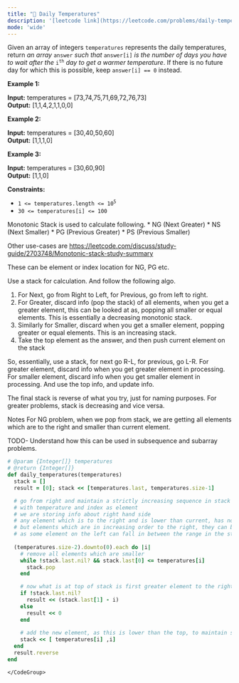 ```yaml
---
title: "🧀 Daily Temperatures"
description: '[leetcode link](https://leetcode.com/problems/daily-temperatures/description/)'
mode: 'wide'
---
```

<Tabs>
  <Tab title="Question" icon="circle-question" iconType="regular">
    <Card>
      <p>Given an array of integers <code>temperatures</code> represents the daily temperatures, return <em>an array</em> <code>answer</code> <em>such that</em> <code>answer[i]</code> <em>is the number of days you have to wait after the</em> <code>i<sup>th</sup></code> <em>day to get a warmer temperature</em>. If there is no future day for which this is possible, keep <code>answer[i] == 0</code> instead.</p>   <p><strong class="example">Example 1:</strong></p> <strong>Input:</strong> temperatures = [73,74,75,71,69,72,76,73] <br/> <strong>Output:</strong> [1,1,4,2,1,1,0,0] <p><strong class="example">Example 2:</strong></p> <strong>Input:</strong> temperatures = [30,40,50,60] <br/> <strong>Output:</strong> [1,1,1,0] <p><strong class="example">Example 3:</strong></p> <strong>Input:</strong> temperatures = [30,60,90] <br/> <strong>Output:</strong> [1,1,0]   <p><strong>Constraints:</strong></p>  <ul>  <li><code>1 &lt;=&nbsp;temperatures.length &lt;= 10<sup>5</sup></code></li>  <li><code>30 &lt;=&nbsp;temperatures[i] &lt;= 100</code></li> </ul> 
    </Card>
  </Tab>
  <Tab title="Solution" icon="lightbulb" iconType="regular" >
    <Card>
      Monotonic Stack is  used to calculate following. 
* NG (Next Greater)
* NS (Next Smaller)
* PG (Previous Greater)
* PS (Previous Smaller)

Other use-cases are https://leetcode.com/discuss/study-guide/2703748/Monotonic-stack-study-summary

These can be element or index location for NG, PG etc. 

Use a stack for calculation. And follow the following algo.

1. For Next, go from Right to Left, for Previous, go from left to right.
2. For Greater, discard info (pop the stack) of all elements, when you get a greater element, this can be looked at as, popping all smaller or equal elements. This is essentially a decreasing monotonic stack.
3. Similarly for Smaller, discard when you get a smaller element, popping greater or equal elements. This is an increasing stack.
4. Take the top element as the answer, and then push current element on the stack


So, essentially, use a stack, for next go R-L, for previous, go L-R. 
For greater element, discard info when you get greater element in processing.
For smaller element, discard info when you get smaller element in processing. 
And use the top info, and update info.

The final stack is reverse of what you try, just for naming purposes. 
For greater problems, stack is decreasing and vice versa.


Notes
For NG problem, when we pop from stack, we are getting all elements which are to the right and smaller than current element.


TODO-
Understand how this can be used in subsequence and subarray problems.
</Card>
  <Expandable title="code">
    <CodeGroup dropdown>
```ruby title="Daily Temperatures" lines
# @param {Integer[]} temperatures
# @return {Integer[]}
def daily_temperatures(temperatures)
  stack = []
  result = [0]; stack << [temperatures.last, temperatures.size-1]

  # go from right and maintain a strictly increasing sequence in stack
  # with temperature and index as element
  # we are storing info about right hand side
  # any element which is to the right and is lower than current, has no value, info should be discarded
  # but elements which are in increasing order to the right, they can be valuable to elements on the left
  # as some element on the left can fall in between the range in the stack
  
  (temperatures.size-2).downto(0).each do |i|
    # remove all elements which are smaller
    while !stack.last.nil? && stack.last[0] <= temperatures[i]
      stack.pop
    end

    # now what is at top of stack is first greater element to the right
    if !stack.last.nil?
      result << (stack.last[1] - i)
    else
      result << 0
    end
    
    # add the new element, as this is lower than the top, to maintain stricly increasing
    stack << [ temperatures[i] ,i]
  end
  result.reverse
end
```
    </CodeGroup>
  </Expandable>
  </Tab>
</Tabs>